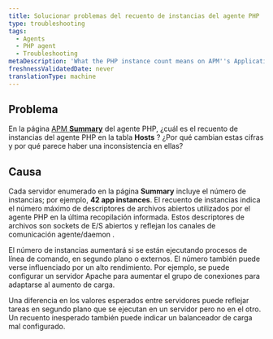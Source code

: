 ```yaml
---
title: Solucionar problemas del recuento de instancias del agente PHP
type: troubleshooting
tags:
  - Agents
  - PHP agent
  - Troubleshooting
metaDescription: 'What the PHP instance count means on APM''s Applications Summary page, and why it may seem different than expected.'
freshnessValidatedDate: never
translationType: machine
---
```


## Problema

En la página [APM <DoNotTranslate>**Summary**</DoNotTranslate>](/docs/apm/applications-menu/monitoring/apm-overview-dashboard) del agente PHP, ¿cuál es el recuento de instancias del agente PHP en la tabla <DoNotTranslate>**Hosts**</DoNotTranslate> ? ¿Por qué cambian estas cifras y por qué parece haber una inconsistencia en ellas?

## Causa

Cada servidor enumerado en la página <DoNotTranslate>**Summary**</DoNotTranslate> incluye el número de instancias; por ejemplo, <DoNotTranslate>**42 app instances**</DoNotTranslate>. El recuento de instancias indica el número máximo de descriptores de archivos abiertos utilizados por el agente PHP en la última recopilación informada. Estos descriptores de archivos son sockets de E/S abiertos y reflejan los canales de comunicación agente/daemon .

El número de instancias aumentará si se están ejecutando procesos de línea de comando, en segundo plano o externos. El número también puede verse influenciado por un alto rendimiento. Por ejemplo, se puede configurar un servidor Apache para aumentar el grupo de conexiones para adaptarse al aumento de carga.

Una diferencia en los valores esperados entre servidores puede reflejar tareas en segundo plano que se ejecutan en un servidor pero no en el otro. Un recuento inesperado también puede indicar un balanceador de carga mal configurado.